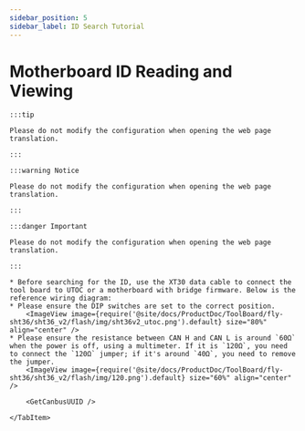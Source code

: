 ```yaml
---
sidebar_position: 5
sidebar_label: ID Search Tutorial
---
```




# Motherboard ID Reading and Viewing

    :::tip

    Please do not modify the configuration when opening the web page translation.

    :::

    :::warning Notice

    Please do not modify the configuration when opening the web page translation.

    :::

    :::danger Important

    Please do not modify the configuration when opening the web page translation.

    :::

<Tabs>
    <TabItem value="can" label="CANBus UUID Retrieval">

    * Before searching for the ID, use the XT30 data cable to connect the tool board to UTOC or a motherboard with bridge firmware. Below is the reference wiring diagram:
    * Please ensure the DIP switches are set to the correct position.
        <ImageView image={require('@site/docs/ProductDoc/ToolBoard/fly-sht36/sht36_v2/flash/img/sht36v2_utoc.png').default} size="80%" align="center" />
    * Please ensure the resistance between CAN H and CAN L is around `60Ω` when the power is off, using a multimeter. If it is `120Ω`, you need to connect the `120Ω` jumper; if it's around `40Ω`, you need to remove the jumper.
        <ImageView image={require('@site/docs/ProductDoc/ToolBoard/fly-sht36/sht36_v2/flash/img/120.png').default} size="60%" align="center" />        

        <GetCanbusUUID />

    </TabItem>
</Tabs>